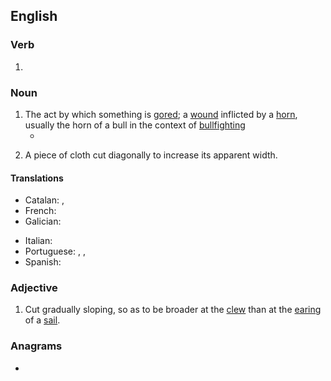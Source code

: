 {{also|Goring}}
==English==

===Verb===
{{head|en|verb form}}

# {{present participle of|gore|lang=en|nocat=1}}

===Noun===
{{en-noun}}

# The act by which something is [[gore]]d; a [[wound]] inflicted by a [[horn]], usually the horn of a bull in the context of [[bullfighting]]
#* {{quote-text|lang=en|year=2004|author=Mark St. Amant|title=Committed: Confessions of a Fantasy Football Junkie|page=15|passage=The only thing that might make me play is if you get bonus points for either broken pelvises or fatal rodeo-clown '''gorings'''.}}
# {{lb|en|textiles}} A piece of cloth cut diagonally to increase its apparent width.

====Translations====
{{trans-top|the act by which something is gored}}
* Catalan: {{t|ca|banyada|f}}, {{t|ca|cornada|f}}
* French: {{t|fr|	coup de corne|m}}
* Galician: {{t|gl|cornada|f}}
{{trans-mid}}
* Italian: {{t|it|cornata|f}}
* Portuguese: {{t+|pt|cornada|f}}, {{t|pt|chifrada|f}}, {{t+|pt|marrada|f}}
* Spanish: {{t|es|cornada|f}}
{{trans-bottom}}

===Adjective===
{{en-adj|-}}

# {{lb|en|nautical}} Cut gradually sloping, so as to be broader at the [[clew]] than at the [[earing]] of a [[sail]].

===Anagrams===
* {{anagrams|en|a=gginor|gringo|orging}}